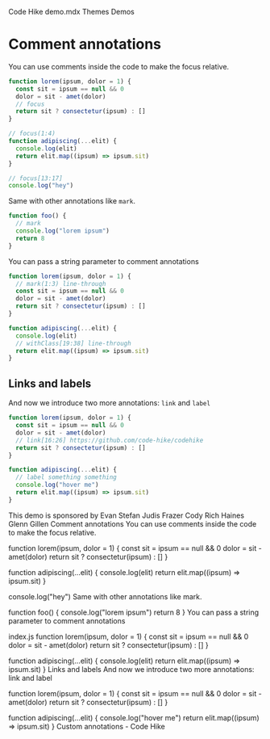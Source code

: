 Code Hike
demo.mdx
Themes
Demos
# Comment annotations

You can use comments inside the code to make the focus relative.

```js
function lorem(ipsum, dolor = 1) {
  const sit = ipsum == null && 0
  dolor = sit - amet(dolor)
  // focus
  return sit ? consectetur(ipsum) : []
}

// focus(1:4)
function adipiscing(...elit) {
  console.log(elit)
  return elit.map((ipsum) => ipsum.sit)
}

// focus[13:17]
console.log("hey")
```

Same with other annotations like `mark`.

```js
function foo() {
  // mark
  console.log("lorem ipsum")
  return 8
}
```

You can pass a string parameter to comment annotations

```js index.js
function lorem(ipsum, dolor = 1) {
  // mark(1:3) line-through
  const sit = ipsum == null && 0
  dolor = sit - amet(dolor)
  return sit ? consectetur(ipsum) : []
}

function adipiscing(...elit) {
  console.log(elit)
  // withClass[19:38] line-through
  return elit.map((ipsum) => ipsum.sit)
}
```

## Links and labels

And now we introduce two more annotations: `link` and `label`

```js focus=4,8
function lorem(ipsum, dolor = 1) {
  const sit = ipsum == null && 0
  dolor = sit - amet(dolor)
  // link[16:26] https://github.com/code-hike/codehike
  return sit ? consectetur(ipsum) : []
}

function adipiscing(...elit) {
  // label something something
  console.log("hover me")
  return elit.map((ipsum) => ipsum.sit)
}
```
This demo is sponsored by
Evan
Stefan Judis
Frazer
Cody
Rich Haines
Glenn Gillen
Comment annotations
You can use comments inside the code to make the focus relative.

function lorem(ipsum, dolor = 1) {
  const sit = ipsum == null && 0
  dolor = sit - amet(dolor)
  return sit ? consectetur(ipsum) : []
}

function adipiscing(...elit) {
  console.log(elit)
  return elit.map((ipsum) => ipsum.sit)
}

console.log("hey")
Same with other annotations like mark.

function foo() {
  console.log("lorem ipsum")
  return 8
}
You can pass a string parameter to comment annotations

index.js
function lorem(ipsum, dolor = 1) {
  const sit = ipsum == null && 0
  dolor = sit - amet(dolor)
  return sit ? consectetur(ipsum) : []
}

function adipiscing(...elit) {
  console.log(elit)
  return elit.map((ipsum) => ipsum.sit)
}
Links and labels
And now we introduce two more annotations: link and label

function lorem(ipsum, dolor = 1) {
  const sit = ipsum == null && 0
  dolor = sit - amet(dolor)
  return sit ? consectetur(ipsum) : []
}

function adipiscing(...elit) {
  console.log("hover me")
  return elit.map((ipsum) => ipsum.sit)
}
Custom annotations - Code Hike